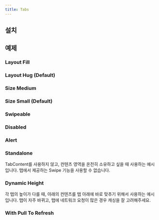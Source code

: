 ```yaml
---
title: Tabs
---
```


<ComponentExample name="tabs-preview" />

## 설치

<Installation name="tabs" />

## 예제

### Layout Fill

<ComponentExample name="tabs-layout-fill" />

### Layout Hug (Default)

<ComponentExample name="tabs-layout-hug" />

### Size Medium

<ComponentExample name="tabs-size-medium" />

### Size Small (Default)

<ComponentExample name="tabs-size-small" />

### Swipeable

<ComponentExample name="tabs-swipeable" />

### Disabled

<ComponentExample name="tabs-disabled" />

### Alert

<ComponentExample name="tabs-alert" />

### Standalone

<Callout type="info">
TabContent를 사용하지 않고, 컨텐츠 영역을 온전히 소유하고 싶을 때 사용하는 예시입니다.
</Callout>

<Callout type="warn">
탭에서 제공하는 Swipe 기능을 사용할 수 없습니다.
</Callout>

<ComponentExample name="tabs-standalone" />

### Dynamic Height

<Callout type="info">
각 탭의 높이가 다를 때, 아래의 컨텐츠를 탭 아래에 바로 맞추기 위해서 사용하는 예시입니다.
</Callout>

<Callout type="warn">
탭이 자주 바뀌고, 탭에 네트워크 요청이 많은 경우 캐싱을 잘 고려해주세요.
</Callout>

<ComponentExample name="tabs-dynamic-height" />

### With Pull To Refresh
